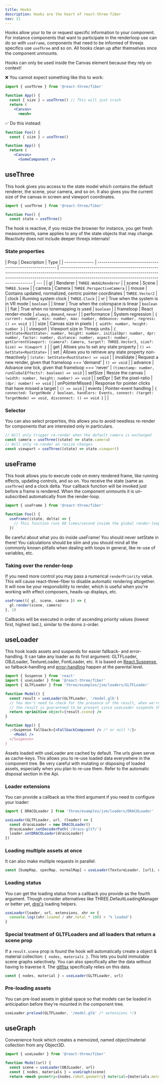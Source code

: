 ```yaml
---
title: Hooks
description: Hooks are the heart of react-three-fiber
nav: 11
---
```


Hooks allow your to tie or request specific information to your component. For instance components that want to participate in the renderloop use can do so with `useFrame`, components that need to be informed of threejs specifics use `useThree` and so on. All hooks clean up after themselves once the component unmounts.

<Hint>Hooks can only be used inside the Canvas element because they rely on context!</Hint>

❌ You cannot expect something like this to work:

```jsx
import { useThree } from '@react-three/fiber'

function App() {
  const { size } = useThree() // This will just crash
  return (
    <Canvas>
      <mesh>
```

✅ Do this instead:

```jsx
function Foo() {
  const { size } = useThree()

function App() {
  return (
    <Canvas>
      <SomeComponent />
```

## useThree

This hook gives you access to the state model which contains the default renderer, the scene, your camera, and so on. It also gives you the current size of the canvas in screen and viewport coordinates.

```jsx
import { useThree } from '@react-three/fiber'

function Foo() {
  const state = useThree()
```

The hook is reactive, if you resize the browser for instance, you get fresh measurements, same applies to any of the state objects that may change. Reactivity does not include deeper threejs internals!

### State properties

| Prop            | Description                                               | Type                                                                                                                                                                                                                         |
| --------------- | --------------------------------------------------------- | ---------------------------------------------------------------------------------------------------------------------------------------------------------------------------------------------------------------------------- | --- |
| gl              | Renderer                                                  | `THREE.WebGLRenderer`                                                                                                                                                                                                        |
| scene           | Scene                                                     | `THREE.Scene`                                                                                                                                                                                                                |
| camera          | Camera                                                    | `THREE.PerspectiveCamera`                                                                                                                                                                                                    |
| mouse           | Contains updated, normalized, centric pointer coordinates | `THREE.Vector2`                                                                                                                                                                                                              |
| clock           | Running system clock                                      | `THREE.Clock`                                                                                                                                                                                                                |
| vr              | True when the system is in VR mode                        | `boolean`                                                                                                                                                                                                                    |
| linear          | True when the colorspace is linear                        | `boolean`                                                                                                                                                                                                                    |
| flat            | True when no tonemapping is used                          | `boolean`                                                                                                                                                                                                                    |
| frameloop       | React render-mode                                         | `always`, `demand`, `never`                                                                                                                                                                                                  |
| performance     | System regression                                         | `{ current: number, min: number, max: number, debounce: number, regress: () => void }`                                                                                                                                       |
| size            | Canvas size in pixels                                     | `{ width: number, height: number }`                                                                                                                                                                                          |
| viewport        | Viewport size in Threejs units                            | `{ SetState<RootState>: number, height: number, initialDpr: number, dpr: number, factor: number, distance: number, aspect: number, getCurrentViewport: (camera?: Camera, target?: THREE.Vector3, size?: Size) => Viewport }` |
| get             | Allows you to set any state property                      | `() => GetState<RootState>`                                                                                                                                                                                                  |
| set             | Allows you to retrieve any state property non-rteactively | `(state: SetState<RootState>) => void`                                                                                                                                                                                       |
| invalidate      | Request a new render, given that frameloop === 'demand'   | `() => void`                                                                                                                                                                                                                 |
| advance         | Advance one tick, given that frameloop === 'never'        | `(timestamp: number, runGlobalEffects?: boolean) => void`                                                                                                                                                                    |
| setSize         | Resize the canvas                                         | `(width: number, height: number) => void`                                                                                                                                                                                    |
| setDpr          | Set the pixel-ratio                                       | `(dpr: number) => void`                                                                                                                                                                                                      |
| onPointerMissed | Response for pointer clicks that have missed a target     | `() => void`                                                                                                                                                                                                                 |
| events          | Pointer-event handling                                    | `{ connected: TargetNode / boolean, handlers: Events, connect: (target: TargetNode) => void, disconnect: () => void }`                                                                                                       |     |

### Selector

You can also select properties, this allows you to avoid needless re-render for components that are interested only in particulars.

```jsx
// Will only trigger re-render when the default camera is exchanged
const camera = useThree((state) => state.camera)
// Will only re-render on resize changes
const viewport = useThree((state) => state.viewport)
```

## useFrame

This hook allows you to execute code on every rendered frame, like running effects, updating controls, and so on. You receive the state (same as `useThree`) and a clock delta. Your callback function will be invoked just before a frame is rendered. When the component unmounts it is un-subscribed automatically from the render-loop.

```jsx
import { useFrame } from '@react-three/fiber'

function Foo() {
  useFrame((state, delta) => {
    // This function runs 60 times/second inside the global render-loop
  })
```

<Hint>
  Be careful about what you do inside useFrame! You should never setState in there! You calculations
  should be slim and you should mind all the commonly known pitfalls when dealing with loops in
  general, like re-use of variables, etc.
</Hint>

### Taking over the render-loop

If you need more control you may pass a numerical `renderPriority` value. This will cause react-three-fiber to disable automatic rendering altogether. It will now be your responsibility to render, which is useful when you're working with effect composers, heads-up displays, etc.

```jsx
useFrame(({ gl, scene, camera }) => {
  gl.render(scene, camera)
}, 1)
```

<Hint>
  Callbacks will be executed in order of ascending priority values (lowest first, highest last.),
  similar to the doms z-order.
</Hint>

## useLoader

This hook loads assets and suspends for easier fallback- and error-handling. It can take any loader as its first argument: GLTFLoader, OBJLoader, TextureLoader, FontLoader, etc. It is based on [React.Suspense](https://reactjs.org/docs/concurrent-mode-suspense.html), so fallback-handling and [error-handling](https://reactjs.org/docs/error-boundaries.html) happen at the parental level.

```jsx
import { Suspense } from 'react'
import { useLoader } from '@react-three/fiber'
import { GLTFLoader } from 'three/examples/jsm/loaders/GLTFLoader'

function Model() {
  const result = useLoader(GLTFLoader, '/model.glb')
  // You don't need to check for the presence of the result, when we're here
  // the result is guaranteed to be present since useLoader suspends the component
  return <primitive object={result.scene} />
}

function App() {
  ;<Suspense fallback={<FallbackComponent /> /* or null */}>
    <Model />
  </Suspense>
}
```

<Hint>
  Assets loaded with useLoader are cached by default. The urls given serve as cache-keys. This
  allows you to re-use loaded data everywhere in the component tree.
</Hint>

<Hint>
  Be very careful with mutating or disposing of loaded assets, especially when you plan to re-use
  them. Refer to the automatic disposal section in the Api.
</Hint>

### Loader extensions

You can provide a callback as trhe third argument if you need to configure your loader:

```jsx
import { DRACOLoader } from 'three/examples/jsm/loaders/DRACOLoader'

useLoader(GLTFLoader, url, (loader) => {
  const dracoLoader = new DRACOLoader()
  dracoLoader.setDecoderPath('/draco-gltf/')
  loader.setDRACOLoader(dracoLoader)
})
```

### Loading multiple assets at once

It can also make multiple requests in parallel:

```jsx
const [bumpMap, specMap, normalMap] = useLoader(TextureLoader, [url1, url2, url2])
```

### Loading status

You can get the loading status from a callback you provide as the fourth argument. Though consider alternatives like THREE.DefaultLoadingManager or better yet, [drei's](https://github.com/pmndrs/drei) loading helpers.

```jsx
useLoader(loader, url, extensions, xhr => {
  console.log((xhr.loaded / xhr.total * 100) + '% loaded')
}
```

### Special treatment of GLTFLoaders and all loaders that return a scene prop

If a `result.scene` prop is found the hook will automatically create a object & material collection: `{ nodes, materials }`. This lets you build immutable scene graphs selectively. You can also specifically alter the data without having to traverse it. The [gltfjsx](https://github.com/pmndrs/gltfjsx) specifically relies on this data.

```jsx
const { nodes, material } = useLoader(GLTFLoader, url)
```

### Pre-loading assets

You can pre-load assets in global space so that models can be loaded in anticipation before they're mounted in the component tree.

```jsx
useLoader.preload(GLTFLoader, '/model.glb' /* extensions */)
```

## useGraph

Convenience hook which creates a memoized, named object/material collection from any Object3D.

```jsx
import { useLoader } from '@react-three/fiber'

function Model(url) {
  const scene = useLoader(OBJLoader, url)
  const { nodes, materials } = useGraph(scene)
  return <mesh geometry={nodes.robot.geometry} material={materials.metal} />
```
